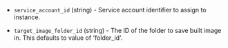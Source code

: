 <!-- Code generated from the comments of the Config struct in builder/yandex/config.go; DO NOT EDIT MANUALLY -->

- `service_account_id` (string) - Service account identifier to assign to instance.

- `target_image_folder_id` (string) - The ID of the folder to save built image in.
  This defaults to value of 'folder_id'.
